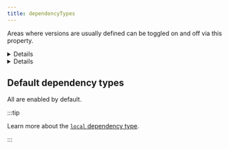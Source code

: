 ```yaml
---
title: dependencyTypes
---
```



Areas where versions are usually defined can be toggled on and off via this property.

<Details title="Example: Only include `dependencies` and `devDependencies`">

**Only** `dependencies` and `devDependencies` will be inspected:

```json title=".synopkgrc"
{
  "dependencyTypes": ["dev", "prod"]
}
```

</Details>

<Details title="Example: Exclude `dependencies` and `devDependencies`">

Everything **except** `dependencies` and `devDependencies` will be inspected:

```json title=".synopkgrc"
{
  "dependencyTypes": ["!dev", "!prod"]
}
```

</Details>

## Default dependency types

All are enabled by default.

<DefaultDependencyTypes />

:::tip

Learn more about the [`local` dependency type](/synopkg/guide/local-package-versions).

:::
